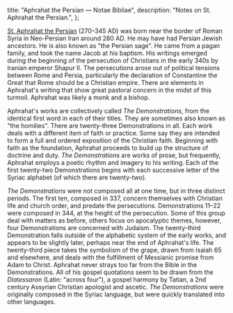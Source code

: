   title: "Aphrahat the Persian — Notae Bibliae",
  description: "Notes on St. Aphrahat the Persian.",
};

<Initial text="Aphrahat the Persian"/>

[St. Aphrahat the Persian](/glossary/names#aphrahat) (270–345 AD) was born near the border of Roman Syria in Neo-Persian Iran around 280 AD. He may have had Persian Jewish ancestors. He is also known as "the Persian sage". He came from a pagan family, and took the name Jacob at his baptism. His writings emerged during the beginning of the persecution of Christians in the early 340s by Iranian emperor Shapur II. The persecutions arose out of political tensions between Rome and Persia, particularly the declaration of Constantine the Great that Rome should be a Christian empire. There are elements in Aphrahat's writing that show great pastoral concern in the midst of this turmoil. Aphrahat was likely a monk and a bishop.

Aphrahat's works are collectively called *The Demonstrations*, from the identical first word in each of their titles. They are sometimes also known as "the homilies". There are twenty-three Demonstrations in all. Each work deals with a different item of faith or practice. Some say they are intended to form a full and ordered exposition of the Christian faith. Beginning with faith as the foundation, Aphrahat proceeds to build up the structure of doctrine and duty. *The Demonstrations* are works of prose, but frequently, Aphrahat employs a poetic rhythm and imagery to his writing. Each of the first twenty-two Demonstrations begins with each successive letter of the Syriac alphabet (of which there are twenty-two).

*The Demonstrations* were not composed all at one time, but in three distinct periods. The first ten, composed in 337, concern themselves with Christian life and church order, and predate the persecutions. Demonstrations 11–22 were composed in 344, at the height of the persecution. Some of this group deal with matters as before, others focus on apocalyptic themes, however, four Demonstrations are concerned with Judaism. The twenty-third Demonstration falls outside of the alphabetic system of the early works, and appears to be slightly later, perhaps near the end of Aphrahat's life. The twenty-third piece takes the symbolism of the grape, drawn from Isaiah 65 and elsewhere, and deals with the fulfillment of Messianic promise from Adam to Christ. Aphrahat never strays too far from the Bible in the Demonstrations. All of his gospel quotations seem to be drawn from the *Diatessaron* (Latin: "across four"), a gospel harmony by Tatian, a 2nd century Assyrian Christian apologist and ascetic. *The Demonstrations* were originally composed in the Syriac language, but were quickly translated into other languages.
